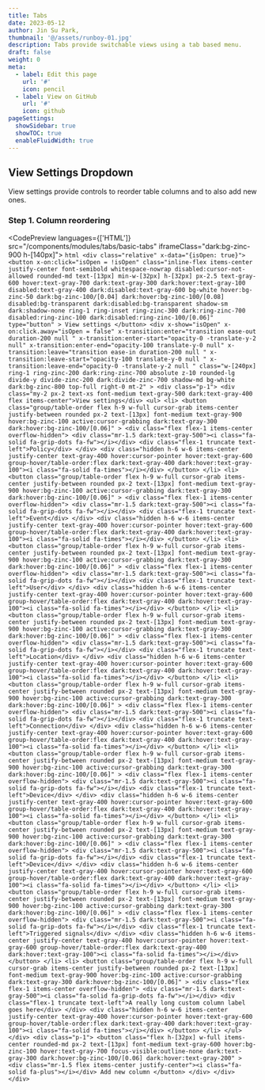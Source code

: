 ```yaml
---
title: Tabs
date: 2023-05-12
author: Jin Su Park,
thumbnail: '@/assets/runboy-01.jpg'
description: Tabs provide switchable views using a tab based menu.
draft: false
weight: 0
meta:
  - label: Edit this page
    url: '#'
    icon: pencil
  - label: View on GitHub
    url: '#'
    icon: github
pageSettings:
  showSidebar: true
  showTOC: true
  enableFluidWidth: true
---
```



## View Settings Dropdown

View settings provide controls to reorder table columns and to also add new ones.

### Step 1. Column reordering

<CodePreview languages={['HTML']} src="/components/modules/tabs/basic-tabs" iframeClass="dark:bg-zinc-900 h-[140px]">
  <slot slot="0">
    ```html
    <div class="relative" x-data="{isOpen: true}">
      <button
        x-on:click="isOpen = !isOpen"
        class="inline-flex items-center justify-center font-semibold whitespace-nowrap disabled:cursor-not-allowed rounded-md text-[13px] min-w-[32px] h-[32px] px-2.5 text-gray-600 hover:text-gray-700 dark:text-gray-300 dark:hover:text-gray-100 disabled:text-gray-400 dark:disabled:text-gray-600 bg-white hover:bg-zinc-50 dark:bg-zinc-100/[0.04] dark:hover:bg-zinc-100/[0.08] disabled:bg-transparent dark:disabled:bg-transparent shadow-sm dark:shadow-none ring-1 ring-inset ring-zinc-300 dark:ring-zinc-700 disabled:ring-zinc-100 dark:disabled:ring-zinc-100/[0.06]"
        type="button"
      >
        View settings
      </button>
      <div
        x-show="isOpen"
        x-on:click.away="isOpen = false"
        x-transition:enter="transition ease-out duration-200 null "
        x-transition:enter-start="opacity-0 -translate-y-2 null"
        x-transition:enter-end="opacity-100 translate-y-0 null"
        x-transition:leave="transition ease-in duration-200 null "
        x-transition:leave-start="opacity-100 translate-y-0 null "
        x-transition:leave-end="opacity-0 -translate-y-2 null "
        class="w-[240px] ring-1 ring-zinc-200 dark:ring-zinc-700 absolute z-10 rounded-lg divide-y divide-zinc-200 dark:divide-zinc-700 shadow-md bg-white dark:bg-zinc-800 top-full right-0 mt-2"
      >
        <div class="p-1">
          <div class="my-2 px-2 text-xs font-medium text-gray-500 dark:text-gray-400 flex items-center">View settings</div>
          <ul>
            <li>
              <button
                class="group/table-order flex h-9 w-full cursor-grab items-center justify-between rounded px-2 text-[13px] font-medium text-gray-900 hover:bg-zinc-100 active:cursor-grabbing dark:text-gray-300 dark:hover:bg-zinc-100/[0.06]"
              >
                <div class="flex flex-1 items-center overflow-hidden">
                  <div class="mr-1.5 dark:text-gray-500"><i class="fa-solid fa-grip-dots fa-fw"></i></div>
                  <div class="flex-1 truncate text-left">Policy</div>
                </div>
                <div class="hidden h-6 w-6 items-center justify-center text-gray-400 hover:cursor-pointer hover:text-gray-600 group-hover/table-order:flex dark:text-gray-400 dark:hover:text-gray-100"><i class="fa-solid fa-times"></i></div>
              </button>
            </li>
            <li>
              <button
                class="group/table-order flex h-9 w-full cursor-grab items-center justify-between rounded px-2 text-[13px] font-medium text-gray-900 hover:bg-zinc-100 active:cursor-grabbing dark:text-gray-300 dark:hover:bg-zinc-100/[0.06]"
              >
                <div class="flex flex-1 items-center overflow-hidden">
                  <div class="mr-1.5 dark:text-gray-500"><i class="fa-solid fa-grip-dots fa-fw"></i></div>
                  <div class="flex-1 truncate text-left">Event</div>
                </div>
                <div class="hidden h-6 w-6 items-center justify-center text-gray-400 hover:cursor-pointer hover:text-gray-600 group-hover/table-order:flex dark:text-gray-400 dark:hover:text-gray-100"><i class="fa-solid fa-times"></i></div>
              </button>
            </li>
            <li>
              <button
                class="group/table-order flex h-9 w-full cursor-grab items-center justify-between rounded px-2 text-[13px] font-medium text-gray-900 hover:bg-zinc-100 active:cursor-grabbing dark:text-gray-300 dark:hover:bg-zinc-100/[0.06]"
              >
                <div class="flex flex-1 items-center overflow-hidden">
                  <div class="mr-1.5 dark:text-gray-500"><i class="fa-solid fa-grip-dots fa-fw"></i></div>
                  <div class="flex-1 truncate text-left">User</div>
                </div>
                <div class="hidden h-6 w-6 items-center justify-center text-gray-400 hover:cursor-pointer hover:text-gray-600 group-hover/table-order:flex dark:text-gray-400 dark:hover:text-gray-100"><i class="fa-solid fa-times"></i></div>
              </button>
            </li>
            <li>
              <button
                class="group/table-order flex h-9 w-full cursor-grab items-center justify-between rounded px-2 text-[13px] font-medium text-gray-900 hover:bg-zinc-100 active:cursor-grabbing dark:text-gray-300 dark:hover:bg-zinc-100/[0.06]"
              >
                <div class="flex flex-1 items-center overflow-hidden">
                  <div class="mr-1.5 dark:text-gray-500"><i class="fa-solid fa-grip-dots fa-fw"></i></div>
                  <div class="flex-1 truncate text-left">Location</div>
                </div>
                <div class="hidden h-6 w-6 items-center justify-center text-gray-400 hover:cursor-pointer hover:text-gray-600 group-hover/table-order:flex dark:text-gray-400 dark:hover:text-gray-100"><i class="fa-solid fa-times"></i></div>
              </button>
            </li>
            <li>
              <button
                class="group/table-order flex h-9 w-full cursor-grab items-center justify-between rounded px-2 text-[13px] font-medium text-gray-900 hover:bg-zinc-100 active:cursor-grabbing dark:text-gray-300 dark:hover:bg-zinc-100/[0.06]"
              >
                <div class="flex flex-1 items-center overflow-hidden">
                  <div class="mr-1.5 dark:text-gray-500"><i class="fa-solid fa-grip-dots fa-fw"></i></div>
                  <div class="flex-1 truncate text-left">Connection</div>
                </div>
                <div class="hidden h-6 w-6 items-center justify-center text-gray-400 hover:cursor-pointer hover:text-gray-600 group-hover/table-order:flex dark:text-gray-400 dark:hover:text-gray-100"><i class="fa-solid fa-times"></i></div>
              </button>
            </li>
            <li>
              <button
                class="group/table-order flex h-9 w-full cursor-grab items-center justify-between rounded px-2 text-[13px] font-medium text-gray-900 hover:bg-zinc-100 active:cursor-grabbing dark:text-gray-300 dark:hover:bg-zinc-100/[0.06]"
              >
                <div class="flex flex-1 items-center overflow-hidden">
                  <div class="mr-1.5 dark:text-gray-500"><i class="fa-solid fa-grip-dots fa-fw"></i></div>
                  <div class="flex-1 truncate text-left">Device</div>
                </div>
                <div class="hidden h-6 w-6 items-center justify-center text-gray-400 hover:cursor-pointer hover:text-gray-600 group-hover/table-order:flex dark:text-gray-400 dark:hover:text-gray-100"><i class="fa-solid fa-times"></i></div>
              </button>
            </li>
            <li>
              <button
                class="group/table-order flex h-9 w-full cursor-grab items-center justify-between rounded px-2 text-[13px] font-medium text-gray-900 hover:bg-zinc-100 active:cursor-grabbing dark:text-gray-300 dark:hover:bg-zinc-100/[0.06]"
              >
                <div class="flex flex-1 items-center overflow-hidden">
                  <div class="mr-1.5 dark:text-gray-500"><i class="fa-solid fa-grip-dots fa-fw"></i></div>
                  <div class="flex-1 truncate text-left">Device</div>
                </div>
                <div class="hidden h-6 w-6 items-center justify-center text-gray-400 hover:cursor-pointer hover:text-gray-600 group-hover/table-order:flex dark:text-gray-400 dark:hover:text-gray-100"><i class="fa-solid fa-times"></i></div>
              </button>
            </li>
            <li>
              <button
                class="group/table-order flex h-9 w-full cursor-grab items-center justify-between rounded px-2 text-[13px] font-medium text-gray-900 hover:bg-zinc-100 active:cursor-grabbing dark:text-gray-300 dark:hover:bg-zinc-100/[0.06]"
              >
                <div class="flex flex-1 items-center overflow-hidden">
                  <div class="mr-1.5 dark:text-gray-500"><i class="fa-solid fa-grip-dots fa-fw"></i></div>
                  <div class="flex-1 truncate text-left">Triggered signals</div>
                </div>
                <div class="hidden h-6 w-6 items-center justify-center text-gray-400 hover:cursor-pointer hover:text-gray-600 group-hover/table-order:flex dark:text-gray-400 dark:hover:text-gray-100"><i class="fa-solid fa-times"></i></div>
              </button>
            </li>
            <li>
              <button
                class="group/table-order flex h-9 w-full cursor-grab items-center justify-between rounded px-2 text-[13px] font-medium text-gray-900 hover:bg-zinc-100 active:cursor-grabbing dark:text-gray-300 dark:hover:bg-zinc-100/[0.06]"
              >
                <div class="flex flex-1 items-center overflow-hidden">
                  <div class="mr-1.5 dark:text-gray-500"><i class="fa-solid fa-grip-dots fa-fw"></i></div>
                  <div class="flex-1 truncate text-left">A really long custom column label goes here</div>
                </div>
                <div class="hidden h-6 w-6 items-center justify-center text-gray-400 hover:cursor-pointer hover:text-gray-600 group-hover/table-order:flex dark:text-gray-400 dark:hover:text-gray-100"><i class="fa-solid fa-times"></i></div>
              </button>
            </li>
          </ul>
        </div>
        <div class="p-1">
          <button
            class="flex h-[32px] w-full items-center rounded-md px-2 text-[13px] font-medium text-gray-600 hover:bg-zinc-100 hover:text-gray-700 focus-visible:outline-none dark:text-gray-300 dark:hover:bg-zinc-100/[0.06] dark:hover:text-gray-200"
          >
            <div class="mr-1.5 flex items-center justify-center"><i class="fa-solid fa-plus"></i></div>
            Add new column
          </button>
        </div>
      </div>
    </div>
    ```
  </slot>
</CodePreview>
